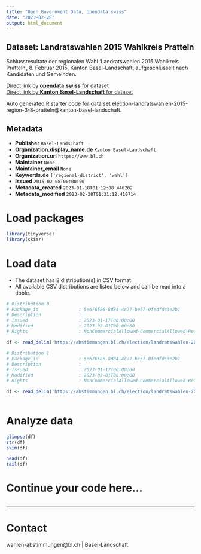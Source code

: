 ```yaml
---
title: "Open Government Data, opendata.swiss"
date: "2023-02-28"
output: html_document
---
```


## Dataset: Landratswahlen 2015 Wahlkreis Pratteln

Schlussresultate der regionalen Wahl 'Landratswahlen 2015 Wahlkreis Pratteln', 8. Februar 2015, Kanton Basel-Landschaft, aufgeschlüsselt nach Kandidaten und Gemeinden.

[Direct link by **opendata.swiss** for dataset](https://opendata.swiss/de/dataset/landratswahlen-2015-wahlkreis-pratteln)<br>
[Direct link by **Kanton Basel-Landschaft** for dataset](https://abstimmungen.bl.ch/election/landratswahlen-2015-region-3-8-pratteln/data)

Auto generated R starter code for data set election-landratswahlen-2015-region-3-8-pratteln@kanton-basel-landschaft.

## Metadata

- **Publisher** `Basel-Landschaft`
- **Organization.display_name.de** `Kanton Basel-Landschaft`
- **Organization.url** `https://www.bl.ch`
- **Maintainer** `None`
- **Maintainer_email** `None`
- **Keywords.de** `['regional-district', 'wahl']`
- **Issued** `2015-02-08T00:00:00`
- **Metadata_created** `2023-01-18T01:12:08.446202`
- **Metadata_modified** `2023-02-28T01:31:12.410714`


# Load packages

```r

library(tidyverse)
library(skimr)

```

# Load data

-   The dataset has 2 distribution(s) in CSV format.
-   All available CSV distributions are listed below and can be read into a tibble.

```r

# Distribution 0
# Package_id               : 5e676586-8d84-4c77-be57-0fedfdc3e2b1
# Description              : 
# Issued                   : 2023-01-17T00:00:00
# Modified                 : 2023-02-01T00:00:00
# Rights                   : NonCommercialAllowed-CommercialAllowed-ReferenceRequired

df <- read_delim('https://abstimmungen.bl.ch/election/landratswahlen-2015-region-3-8-pratteln/data-parties-csv')

# Distribution 1
# Package_id               : 5e676586-8d84-4c77-be57-0fedfdc3e2b1
# Description              : 
# Issued                   : 2023-01-17T00:00:00
# Modified                 : 2023-02-01T00:00:00
# Rights                   : NonCommercialAllowed-CommercialAllowed-ReferenceRequired

df <- read_delim('https://abstimmungen.bl.ch/election/landratswahlen-2015-region-3-8-pratteln/data-csv')



```

# Analyze data

```r

glimpse(df)
str(df)
skim(df)

head(df)
tail(df)

```

# Continue your code here...

```r

```

------------------------------------------------------------------------

# Contact

wahlen-abstimmungen@bl.ch | Basel-Landschaft
